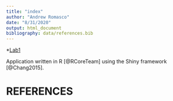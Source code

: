 ```yaml
---
title: "index"
author: "Andrew Romasco"
date: "8/31/2020"
output: html_document
bibliography: data/references.bib
---
```

*[Lab1](Lab1/lab1_AVVR.html)



Application written in R [@RCoreTeam] using the Shiny framework [@Chang2015].

# REFERENCES
